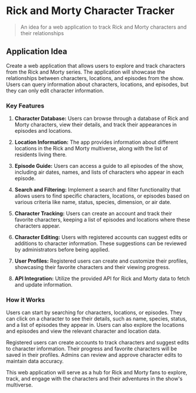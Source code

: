 
# Rick and Morty Character Tracker
> An idea for a web application to track Rick and Morty characters and their relationships


## Application Idea

Create a web application that allows users to explore and track characters from the Rick and Morty series. The application will showcase the relationships between characters, locations, and episodes from the show. Users can query information about characters, locations, and episodes, but they can only edit character information.

### Key Features

1. **Character Database:** Users can browse through a database of Rick and Morty characters, view their details, and track their appearances in episodes and locations.

2. **Location Information:** The app provides information about different locations in the Rick and Morty multiverse, along with the list of residents living there.

3. **Episode Guide:** Users can access a guide to all episodes of the show, including air dates, names, and lists of characters who appear in each episode.

4. **Search and Filtering:** Implement a search and filter functionality that allows users to find specific characters, locations, or episodes based on various criteria like name, status, species, dimension, or air date.

5. **Character Tracking:** Users can create an account and track their favorite characters, keeping a list of episodes and locations where these characters appear.

6. **Character Editing:** Users with registered accounts can suggest edits or additions to character information. These suggestions can be reviewed by administrators before being applied.

7. **User Profiles:** Registered users can create and customize their profiles, showcasing their favorite characters and their viewing progress.

8. **API Integration:** Utilize the provided API for Rick and Morty data to fetch and update information.

### How it Works

Users can start by searching for characters, locations, or episodes. They can click on a character to see their details, such as name, species, status, and a list of episodes they appear in. Users can also explore the locations and episodes and view the relevant character and location data.

Registered users can create accounts to track characters and suggest edits to character information. Their progress and favorite characters will be saved in their profiles. Admins can review and approve character edits to maintain data accuracy.

This web application will serve as a hub for Rick and Morty fans to explore, track, and engage with the characters and their adventures in the show's multiverse.
